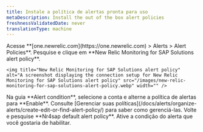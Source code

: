 ```yaml
---
title: Instale a política de alertas pronta para uso
metaDescription: Install the out of the box alert policies
freshnessValidatedDate: never
translationType: machine
---
```


<Steps>
  <Step>
    Acesse **[one.newrelic.com](https://one.newrelic.com) &gt; Alerts &gt; Alert Policies**.
  </Step>

  <Step>
    Pesquise e clique em **New Relic Monitoring for SAP Solutions alert policy**.

    <img title="New Relic Monitoring for SAP Solutions alert policy" alt="A screenshot displaying the connection setup for New Relic Monitoring for SAP Solutions alert policy" src="/images/new-relic-monitoring-for-sap-solutions-alert-policy.webp" width="" />
  </Step>

  <Step>
    Na guia **Alert condition**, selecione a conta e alterne a política de alertas para **Enable**. Consulte [Gerenciar suas políticas](/docs/alerts/organize-alerts/create-edit-or-find-alert-policy/) para saber como gerenciá-las.
  </Step>

  <Step>
    Volte e pesquise **Nr4sap default alert policy**. Ative a condição do alerta que você gostaria de habilitar.
  </Step>
</Steps>